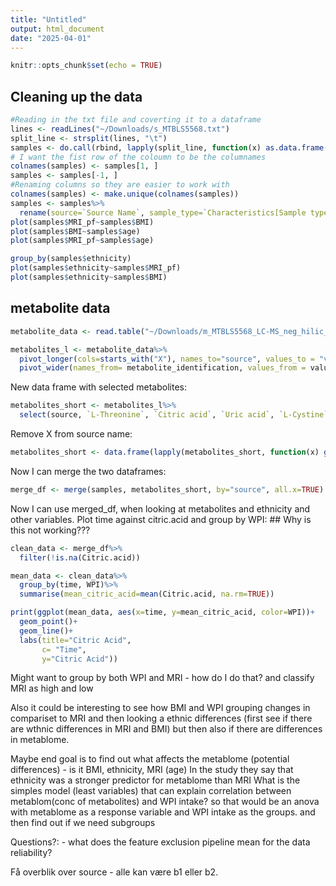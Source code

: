 ```yaml
---
title: "Untitled"
output: html_document
date: "2025-04-01"
---
```


```r
knitr::opts_chunk$set(echo = TRUE)
```


## Cleaning up the data
```r
#Reading in the txt file and coverting it to a dataframe
lines <- readLines("~/Downloads/s_MTBLS5568.txt")
split_line <- strsplit(lines, "\t")
samples <- do.call(rbind, lapply(split_line, function(x) as.data.frame(t(x), stringAsFactor=FALSE)))
# I want the fist row of the coloumn to be the columnames
colnames(samples) <- samples[1, ]
samples <- samples[-1, ]
#Renaming columns so they are easier to work with
colnames(samples) <- make.unique(colnames(samples))
samples <- samples%>%
  rename(source=`Source Name`, sample_type=`Characteristics[Sample type]`, sample_name=`Sample Name`, ethnicity=`Factor Value[Ethnic group]`, WPI=`Factor Value[WPI]`, time=`Factor Value[Time]`, participant_id=`Comment[Participant ID]`, age=`Factor Value[Age]`, BMI=`Factor Value[BMI]`, MRI_pf=`Factor Value[MRI pancreas fat]`)
plot(samples$MRI_pf~samples$BMI)
plot(samples$BMI~samples$age)
plot(samples$MRI_pf~samples$age)
```
```r
group_by(samples$ethnicity)
plot(samples$ethnicity~samples$MRI_pf)
plot(samples$ethnicity~samples$BMI)
```

## metabolite data 

```r
metabolite_data <- read.table("~/Downloads/m_MTBLS5568_LC-MS_neg_hilic_metabolite_profiling_v2_maf.tsv", header = TRUE, sep="\t")
```

```r
metabolites_l <- metabolite_data%>%
  pivot_longer(cols=starts_with("X"), names_to="source", values_to = "value")%>%
  pivot_wider(names_from= metabolite_identification, values_from = value)
```

New data frame with selected metabolites: 
```r
metabolites_short <- metabolites_l%>%
  select(source, `L-Threonine`, `Citric acid`, `Uric acid`, `L-Cystine`, `L-Tyrosine`, `L-Histidine`)
```
Remove X from source name: 
```r
metabolites_short <- data.frame(lapply(metabolites_short, function(x) gsub("^X", "", x)))
```

Now I can merge the two dataframes: 
```r
merge_df <- merge(samples, metabolites_short, by="source", all.x=TRUE)
```

Now I can use merged_df, when looking at metabolites and ethnicity and other variables. 
Plot time against citric.acid and group by WPI:
## Why is this not working???

```r
clean_data <- merge_df%>%
  filter(!is.na(Citric.acid))

mean_data <- clean_data%>%
  group_by(time, WPI)%>%
  summarise(mean_citric_acid=mean(Citric.acid, na.rm=TRUE))

print(ggplot(mean_data, aes(x=time, y=mean_citric_acid, color=WPI))+
  geom_point()+
  geom_line()+
  labs(title="Citric Acid", 
       c= "Time", 
       y="Citric Acid"))
```
Might want to group by both WPI and MRI - how do I do that?
and classify MRI as high and low 

Also it could be interesting to see how BMI and WPI grouping changes in compariset to MRI
and then looking a ethnic differences (first see if there are wthnic differences in MRI and BMI) but then also if there are differences in metablome. 

Maybe end goal is to find out what affects the metablome (potential differences) - is it BMI, ethnicity, MRI (age)
In the study they say that ethnicity was a stronger predictor for metablome than MRI
What is the simples model (least variables) that can explain correlation between metablom(conc of metabolites) and WPI intake? so that would be an anova with metablome as a response variable and WPI intake as the groups. and then find out if we need subgroups

Questions?: 
- what does the feature exclusion pipeline mean for the data reliability? 

Få overblik over source - alle kan være b1 eller b2. 